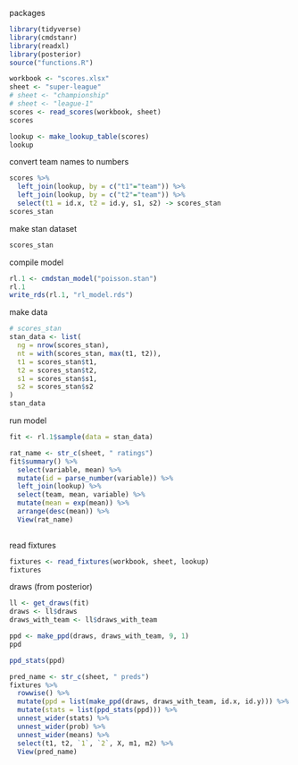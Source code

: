 packages

```r
library(tidyverse)
library(cmdstanr)
library(readxl)
library(posterior)
source("functions.R")
```

```r
workbook <- "scores.xlsx"
sheet <- "super-league"
# sheet <- "championship"
# sheet <- "league-1"
scores <- read_scores(workbook, sheet)
scores
```


```r
lookup <- make_lookup_table(scores)
lookup
```

convert team names to numbers

```r
scores %>% 
  left_join(lookup, by = c("t1"="team")) %>% 
  left_join(lookup, by = c("t2"="team")) %>% 
  select(t1 = id.x, t2 = id.y, s1, s2) -> scores_stan
scores_stan
```

make stan dataset

```r
scores_stan
```

compile model

```r
rl.1 <- cmdstan_model("poisson.stan")
rl.1
write_rds(rl.1, "rl_model.rds")
```

make data

```r
# scores_stan
stan_data <- list(
  ng = nrow(scores_stan),
  nt = with(scores_stan, max(t1, t2)),
  t1 = scores_stan$t1,
  t2 = scores_stan$t2,
  s1 = scores_stan$s1,
  s2 = scores_stan$s2
)
stan_data
```

run model

```r
fit <- rl.1$sample(data = stan_data)
```

```r
rat_name <- str_c(sheet, " ratings")
fit$summary() %>% 
  select(variable, mean) %>% 
  mutate(id = parse_number(variable)) %>% 
  left_join(lookup) %>% 
  select(team, mean, variable) %>% 
  mutate(mean = exp(mean)) %>% 
  arrange(desc(mean)) %>% 
  View(rat_name)
  
```

read fixtures

```r
fixtures <- read_fixtures(workbook, sheet, lookup)
fixtures
```

draws (from posterior)

```r
ll <- get_draws(fit)
draws <- ll$draws
draws_with_team <- ll$draws_with_team
```


```r
ppd <- make_ppd(draws, draws_with_team, 9, 1)
ppd
```

```r
ppd_stats(ppd)
```


```r
pred_name <- str_c(sheet, " preds")
fixtures %>% 
  rowwise() %>% 
  mutate(ppd = list(make_ppd(draws, draws_with_team, id.x, id.y))) %>% 
  mutate(stats = list(ppd_stats(ppd))) %>% 
  unnest_wider(stats) %>% 
  unnest_wider(prob) %>% 
  unnest_wider(means) %>% 
  select(t1, t2, `1`, `2`, X, m1, m2) %>% 
  View(pred_name)
```



